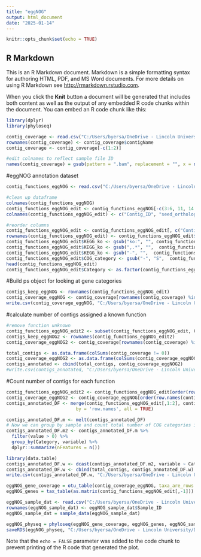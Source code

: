 ---
title: "eggNOG"
output: html_document
date: "2025-01-14"
---

```{r setup, include=FALSE}
knitr::opts_chunk$set(echo = TRUE)
```

## R Markdown

This is an R Markdown document. Markdown is a simple formatting syntax for authoring HTML, PDF, and MS Word documents. For more details on using R Markdown see <http://rmarkdown.rstudio.com>.

When you click the **Knit** button a document will be generated that includes both content as well as the output of any embedded R code chunks within the document. You can embed an R code chunk like this:
```{r}
library(dplyr)
library(phyloseq)
```
```{r import gene coverage file}
contig_coverage <- read.csv("C:/Users/byersa/OneDrive - Lincoln University/Documents/Rutherford/Metagenomics/Gene coverage/normalised_coverage_METABOLIC.csv") 
rownames(contig_coverage) <- contig_coverage$contigName 
contig_coverage <- contig_coverage[-c(1:2)]

#edit colnames to reflect sample file ID
names(contig_coverage) = gsub(pattern = ".bam", replacement = "", x = names(contig_coverage))
```
#eggNOG annotation dataset
```{r}
contig_functions_eggNOG <- read.csv("C:/Users/byersa/OneDrive - Lincoln University/Documents/Rutherford/Metagenomics/eggNOG/eggNOG.csv")

#clean up dataframe
colnames(contig_functions_eggNOG)
contig_functions_eggNOG_edit <- contig_functions_eggNOG[-c(3:6, 11, 14:22)] #remove unwanted columns
colnames(contig_functions_eggNOG_edit) <- c("Contig_ID", "seed_ortholog", "Category", "COG_category",   "Description",    "Preferred_name", "EC", "KEGG_ko") #rename columns

#reorder columns 
contig_functions_eggNOG_edit <- contig_functions_eggNOG_edit[, c("Contig_ID", "Category", "COG_category",  "seed_ortholog",  "Description", "Preferred_name", "EC", "KEGG_ko")] 
rownames(contig_functions_eggNOG_edit) <- contig_functions_eggNOG_edit$Contig_ID
contig_functions_eggNOG_edit$KEGG_ko <- gsub("ko:", "", contig_functions_eggNOG_edit$KEGG_ko)
contig_functions_eggNOG_edit$KEGG_ko <- gsub(",.*", "",  contig_functions_eggNOG_edit$KEGG_ko)
contig_functions_eggNOG_edit$KEGG_ko <- gsub("-", "",  contig_functions_eggNOG_edit$KEGG_ko)
contig_functions_eggNOG_edit$COG_category <- gsub("-", "S",  contig_functions_eggNOG_edit$COG_category)
head(contig_functions_eggNOG_edit)
contig_functions_eggNOG_edit$Category <- as.factor(contig_functions_eggNOG_edit$Category)
```
#Build ps object for looking at gene categories
```{r filter contigs with eggNOG annotations}
contigs_keep_eggNOG <- rownames(contig_functions_eggNOG_edit)
contig_coverage_eggNOG <- contig_coverage[rownames(contig_coverage) %in% contigs_keep_eggNOG ,]
write.csv(contig_coverage_eggNOG, "C:/Users/byersa/OneDrive - Lincoln University/Documents/Rutherford/Metagenomics/Gene coverage/gene_coverage_eggNOG.csv")
```
#calculate number of contigs assigned a known function
```{r}
#remove function unknown
contig_functions_eggNOG_edit2 <- subset(contig_functions_eggNOG_edit, Category !="Function unknown")
contigs_keep_eggNOG2 <- rownames(contig_functions_eggNOG_edit2)
contig_coverage_eggNOG2 <- contig_coverage[rownames(contig_coverage) %in% contigs_keep_eggNOG2 ,]
```
```{r}
total_contigs <- as.data.frame(colSums(contig_coverage != 0))
contig_coverage_eggNOG2 <- as.data.frame(colSums(contig_coverage_eggNOG2 != 0))
contigs_annotated <- cbind(total_contigs, contig_coverage_eggNOG2)
#write.csv(contigs_annotated, "C:/Users/byersa/OneDrive - Lincoln University/Documents/Rutherford/Metagenomics/phyloseq/contigs_known_eggNOG.csv")
```
#Count number of contigs for each function
```{r}
contig_functions_eggNOG_edit2 <- contig_functions_eggNOG_edit[order(row.names(contig_functions_eggNOG_edit)), ]
contig_coverage_eggNOG2 <- contig_coverage_eggNOG[order(row.names(contig_coverage_eggNOG)), ]
contigs_annotated_DF <- merge(contig_functions_eggNOG_edit[,1:2], contig_coverage_eggNOG, 
                          by = 'row.names', all = TRUE) 
```
```{r}
contigs_annotated_DF.m <- melt(contigs_annotated_DF)
# Now we can group by sample and count total number of COG categories in each
contigs_annotated_DF.m2 <- contigs_annotated_DF.m %>%
  filter(value > 0) %>%
  group_by(Category, variable) %>%
  dplyr::summarize(nFeatures = n()) 
```
```{r convert to wide format}
library(data.table)
contigs_annotated_DF.w <- dcast(contigs_annotated_DF.m2, variable ~ Category, value.var = "nFeatures")
contigs_annotated_DF.w <- cbind(total_contigs, contigs_annotated_DF.w)
write.csv(contigs_annotated_DF.w, "C:/Users/byersa/OneDrive - Lincoln University/Documents/Rutherford/Metagenomics/phyloseq/contigs_annotated_DF.m2.csv")
```
```{r convert to ps format}
eggNOG_gene_coverage = otu_table(contig_coverage_eggNOG, taxa_are_rows = TRUE)
eggNOG_genes = tax_table(as.matrix(contig_functions_eggNOG_edit[,-1]))

eggNOG_sample_dat <- read.csv("C:/Users/byersa/OneDrive - Lincoln University/Documents/Rutherford/Metagenomics/phyloseq/sample_metadata.csv")
rownames(eggNOG_sample_dat) <- eggNOG_sample_dat$Sample_ID
eggNOG_sample_dat = sample_data(eggNOG_sample_dat)

eggNOG_physeq = phyloseq(eggNOG_gene_coverage, eggNOG_genes, eggNOG_sample_dat)
saveRDS(eggNOG_physeq, "C:/Users/byersa/OneDrive - Lincoln University/Documents/Rutherford/Metagenomics/phyloseq/eggNOG_ps.rds")#export phyloseq files
```

Note that the `echo = FALSE` parameter was added to the code chunk to prevent printing of the R code that generated the plot.
